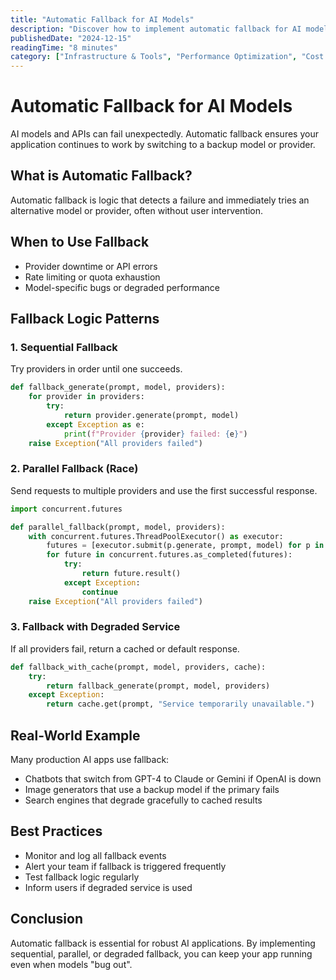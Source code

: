 ```yaml
---
title: "Automatic Fallback for AI Models"
description: "Discover how to implement automatic fallback for AI models. Learn code patterns and real-world examples to keep your AI apps running."
publishedDate: "2024-12-15"
readingTime: "8 minutes"
category: ["Infrastructure & Tools", "Performance Optimization", "Cost Optimization", "Resiliency"]
---
```


# Automatic Fallback for AI Models

AI models and APIs can fail unexpectedly. Automatic fallback ensures your application continues to work by switching to a backup model or provider.

## What is Automatic Fallback?

Automatic fallback is logic that detects a failure and immediately tries an alternative model or provider, often without user intervention.

## When to Use Fallback
- Provider downtime or API errors
- Rate limiting or quota exhaustion
- Model-specific bugs or degraded performance

## Fallback Logic Patterns

### 1. Sequential Fallback
Try providers in order until one succeeds.

```python
def fallback_generate(prompt, model, providers):
    for provider in providers:
        try:
            return provider.generate(prompt, model)
        except Exception as e:
            print(f"Provider {provider} failed: {e}")
    raise Exception("All providers failed")
```

### 2. Parallel Fallback (Race)
Send requests to multiple providers and use the first successful response.

```python
import concurrent.futures

def parallel_fallback(prompt, model, providers):
    with concurrent.futures.ThreadPoolExecutor() as executor:
        futures = [executor.submit(p.generate, prompt, model) for p in providers]
        for future in concurrent.futures.as_completed(futures):
            try:
                return future.result()
            except Exception:
                continue
    raise Exception("All providers failed")
```

### 3. Fallback with Degraded Service
If all providers fail, return a cached or default response.

```python
def fallback_with_cache(prompt, model, providers, cache):
    try:
        return fallback_generate(prompt, model, providers)
    except Exception:
        return cache.get(prompt, "Service temporarily unavailable.")
```

## Real-World Example

Many production AI apps use fallback:
- Chatbots that switch from GPT-4 to Claude or Gemini if OpenAI is down
- Image generators that use a backup model if the primary fails
- Search engines that degrade gracefully to cached results

## Best Practices
- Monitor and log all fallback events
- Alert your team if fallback is triggered frequently
- Test fallback logic regularly
- Inform users if degraded service is used

## Conclusion
Automatic fallback is essential for robust AI applications. By implementing sequential, parallel, or degraded fallback, you can keep your app running even when models "bug out". 